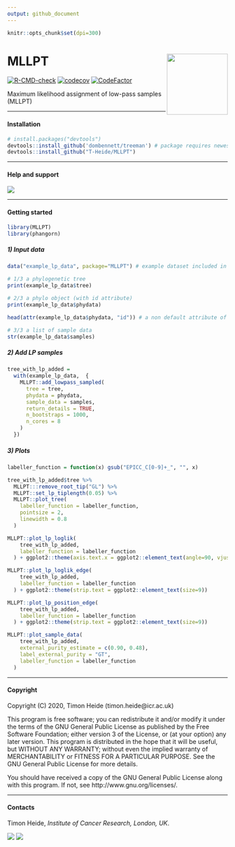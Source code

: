 ```yaml
---
output: github_document
---
```


```r
knitr::opts_chunk$set(dpi=300)
```

# MLLPT <img src='man/figures/logo.png' align="right" height="139" />
<!-- badges: start -->
[![R-CMD-check](https://github.com/T-Heide/MLLPT/workflows/R-CMD-check/badge.svg)](https://github.com/T-Heide/MLLPT/actions)
[![codecov](https://codecov.io/gh/T-Heide/MLLPT/branch/master/graph/badge.svg?token=IAVSPV5QD2)](https://codecov.io/gh/T-Heide/MLLPT)
[![CodeFactor](https://www.codefactor.io/repository/github/t-heide/mllpt/badge/master)](https://www.codefactor.io/repository/github/t-heide/mllpt/overview/master) 
<!-- badges: end -->

Maximum likelihood assignment of low-pass samples (MLLPT)

-----

#### Installation

```r
# install.packages("devtools")
devtools::install_github('dombennett/treeman') # package requires newest version of treeman (not on CRAN)
devtools::install_github("T-Heide/MLLPT")
```

-----

#### Help and support

[![](https://img.shields.io/badge/GitHub%20Pages-https://t--heide.github.io/MLLPT/-informational)](https://t-heide.github.io/MLLPT/)

-----

#### Getting started

```r
library(MLLPT)
library(phangorn)
```

##### 1) Input data

```r
data("example_lp_data", package="MLLPT") # example dataset included in the package
```

```r
# 1/3 a phylogenetic tree
print(example_lp_data$tree)
```

```r
# 2/3 a phylo object (with id attribute)
print(example_lp_data$phydata)
```

```r
head(attr(example_lp_data$phydata, "id")) # a non default attribute of mutation ids!
```


```r
# 3/3 a list of sample data
str(example_lp_data$samples)
```

 
##### 2) Add LP samples

```r
tree_with_lp_added = 
  with(example_lp_data,  {
    MLLPT::add_lowpass_sampled(
      tree = tree, 
      phydata = phydata, 
      sample_data = samples, 
      return_details = TRUE, 
      n_bootstraps = 1000, 
      n_cores = 8
    )
  })
```
 

##### 3) Plots

```r
labeller_function = function(x) gsub("EPICC_C[0-9]+_", "", x)

tree_with_lp_added$tree %>% 
  MLLPT:::remove_root_tip("GL") %>%  
  MLLPT::set_lp_tiplength(0.05) %>% 
  MLLPT::plot_tree(
    labeller_function = labeller_function, 
    pointsize = 2, 
    linewidth = 0.8
  )
```

```r
MLLPT::plot_lp_loglik(
    tree_with_lp_added,
    labeller_function = labeller_function
  ) + ggplot2::theme(axis.text.x = ggplot2::element_text(angle=90, vjust = 0.5))
```

```r
MLLPT::plot_lp_loglik_edge(
    tree_with_lp_added,
    labeller_function = labeller_function
  ) + ggplot2::theme(strip.text = ggplot2::element_text(size=9))
```

```r
MLLPT::plot_lp_position_edge(
    tree_with_lp_added,
    labeller_function = labeller_function
  ) + ggplot2::theme(strip.text = ggplot2::element_text(size=9))
```

```r
MLLPT::plot_sample_data(
    tree_with_lp_added,
    external_purity_estimate = c(0.90, 0.48),
    label_external_purity = "GT",
    labeller_function = labeller_function
  )
```

-----

#### Copyright

Copyright (C) 2020, Timon Heide (timon.heide@icr.ac.uk)

This program is free software; you can redistribute it and/or modify
it under the terms of the GNU General Public License as published by
the Free Software Foundation; either version 3 of the License, or
(at your option) any later version.
This program is distributed in the hope that it will be useful,
but WITHOUT ANY WARRANTY; without even the implied warranty of
MERCHANTABILITY or FITNESS FOR A PARTICULAR PURPOSE.  See the
GNU General Public License for more details.

You should have received a copy of the GNU General Public License
along with this program. If not, see http://www.gnu.org/licenses/.
 
-----

#### Contacts

Timon Heide, _Institute of Cancer Research, London, UK_.

[![](https://img.shields.io/badge/Email-timon.heide@icr.ac.uk-informational.svg?style=social)](mailto:timon.heide@icr.ac.uk)
[![](https://img.shields.io/badge/Github-T--Heide-informational.svg?style=social&logo=GitHub)](https://github.com/T-Heide)
